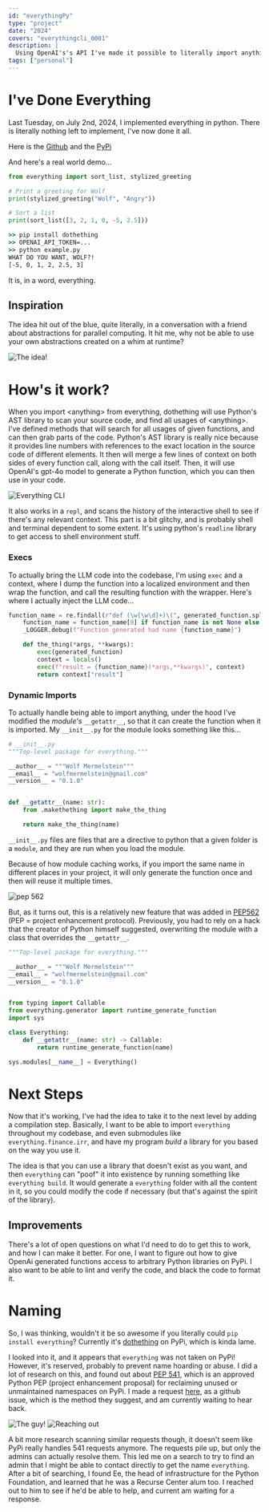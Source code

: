 ```yaml
---
id: "everythingPy"
type: "project"
date: "2024"
covers: "everythingcli_0001"
description: |
  Using OpenAI's's API I've made it possible to literally import anything "from everything"! Any function you can imagine, dynamically generated at runtime, accessible with a simple import. When you import \<anything> from everything, my project uses Python's AST to scan your source, and find all usages of \<anything>. It then will merge a few lines of context on both sides of every function call, along with the call itself. Then, it will use OpenAI's gpt-4o model to generate a Python function, which you can then use in your code.
tags: ["personal"]
---
```


# I've Done Everything

Last Tuesday, on July 2nd, 2024, I implemented everything in python. There is literally nothing left to implement, I've now done it all.

Here is the
[Github](https://github.com/404Wolf/everything) and the
[PyPi](https://pypi.org/project/dothething/)

And here's a real world demo...

```py
from everything import sort_list, stylized_greeting

# Print a greeting for Wolf
print(stylized_greeting("Wolf", "Angry"))

# Sort a list
print(sort_list([3, 2, 1, 0, -5, 2.5]))
```

```cmd
>> pip install dothething
>> OPENAI_API_TOKEN=...
>> python example.py
WHAT DO YOU WANT, WOLF?!
[-5, 0, 1, 2, 2.5, 3]
```

It is, in a word, everything.

## Inspiration

The idea hit out of the blue, quite literally, in a conversation with a friend about abstractions for parallel computing. It hit me, why not be able to use your own abstractions created on a whim at runtime?

![The idea!](2024-07-05-20240705020336355_0001.webp|float=none|width=60)

# How's it work?

When you import \<anything\> from everything, dothething will use Python's AST library to scan your source code, and find all usages of \<anything\>. I've defined methods that will search for all usages of given functions, and can then grab parts of the code. Python's AST library is really nice because it provides line numbers with references to the exact location in the source code of different elements. It then will merge a few lines of context on both sides of every function call, along with the call itself. Then, it will use OpenAI's gpt-4o model to generate a Python function, which you can then use in your code.

![Everything CLI](everythingcli_0001.png)

It also works in a `repl`, and scans the history of the interactive shell to see if there's any relevant context. This part is a bit glitchy, and is probably shell and terminal dependent to some extent. It's using python's `readline` library to get access to shell environment stuff.

### Execs

To actually bring the LLM code into the codebase, I'm using `exec` and a context, where I dump the function into a localized environment and then wrap the function, and call the resulting function with the wrapper. Here's where I actually inject the LLM code...

```py
function_name = re.findall(r"def (\w[\w\d]+)\(", generated_function.split("\n")[0])
    function_name = function_name[0] if function_name is not None else "error"
    _LOGGER.debug(f"Function generated had name {function_name}")

    def the_thing(*args, **kwargs):
        exec(generated_function)
        context = locals()
        exec(f"result = {function_name}(*args,**kwargs)", context)
        return context["result"]
```

### Dynamic Imports

To actually handle being able to import anything, under the hood I've modified the *module's* `__getattr__`, so that it can create the function when it is imported. My `__init__.py` for the module looks something like this...

```py
# __init__.py
"""Top-level package for everything."""

__author__ = """Wolf Mermelstein"""
__email__ = "wolfmermelstein@gmail.com"
__version__ = "0.1.0"


def __getattr__(name: str):
    from .makethething import make_the_thing

    return make_the_thing(name)
```

`__init__.py` files are files that are a directive to python that a given folder is a `module`, and they are run when you load the module.

Because of how module caching works, if you import the same name in different places in your project, it will only generate the function once and then will reuse it multiple times.

![pep 562](thePep_0001.png)

But, as it turns out, this is a relatively new feature that was added in [PEP562](https://peps.python.org/pep-0562/) (PEP = project enhancement protocol). Previously, you had to rely on a hack that the creator of Python himself suggested, overwriting the module with a class that overrides the `__getattr__`.

```python
"""Top-level package for everything."""

__author__ = """Wolf Mermelstein"""
__email__ = "wolfmermelstein@gmail.com"
__version__ = "0.1.0"


from typing import Callable
from everything.generator import runtime_generate_function
import sys

class Everything:
    def __getattr__(name: str) -> Callable:
        return runtime_generate_function(name)

sys.modules[__name__] = Everything()
```

# Next Steps

Now that it's working, I've had the idea to take it to the next level by adding a compilation step. Basically, I want to be able to import `everything` throughout my codebase, and even submodules like `everything.finance.irr`, and have my program *build* a library for you based on the way you use it.

The idea is that you can use a library that doesn't exist as you want, and then `everything` can "poof" it into existence by running something like `everything build`. It would generate a `everything` folder with all the content in it, so you could modify the code if necessary (but that's against the spirit of the library).

## Improvements

There's a lot of open questions on what I'd need to do to get this to work, and how I can make it better. For one, I want to figure out how to give OpenAi generated functions access to arbitrary Python libraries on PyPi. I also want to be able to lint and verify the code, and black the code to format it.

# Naming

So, I was thinking, wouldn't it be so awesome if you literally could `pip install everything`? Currently it's [dothething](https://pypi.org/project/dothething/) on PyPi, which is kinda lame.

I looked into it, and it appears that `everything` was not taken on PyPi! However, it's reserved, probably to prevent name hoarding or abuse. I did a lot of research on this, and found out about [PEP 541](https://peps.python.org/pep-0541/), which is an approved Python PEP (project enhancement proposal) for reclaiming unused or unmaintained namespaces on PyPi. I made a request [here](https://github.com/pypi/support/issues/4320), as a github issue, which is the method they suggest, and am currently waiting to hear back.

![The guy!](2024-07-04-20240705021721024_0001.webp)
![Reaching out](2024-07-04-20240705021825560_0001.webp)

A bit more research scanning similar requests though, it doesn't seem like PyPi really handles 541 requests anymore. The requests pile up, but only the admins can actually resolve them. This led me on a search to try to find an admin that I might be able to contact directly to get the name `everything`. After a bit of searching, I found Ee, the head of infrastructure for the Python Foundation, and learned that he was a Recurse Center alum too. I reached out to him to see if he'd be able to help, and current am waiting for a response.
